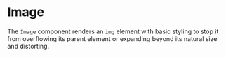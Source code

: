 

<Meta title="Image" component={Image} />

# Image

The `Image` component renders an `img` element with basic styling to stop it from overflowing its parent element or expanding beyond its natural size and distorting.
